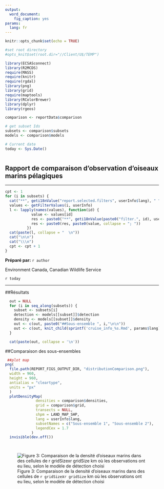 ```yaml
---
output: 
  word_document:
    fig_caption: yes
params:
  lang: fr
---
```


```r
knitr::opts_chunk$set(echo = TRUE)
```


```r
#set root directory
#opts_knit$set(root.dir="//Client/U$/TEMP")
```

```r
library(ECSASconnect)
library(R2MCDS)
require(MASS)
require(knitr)
require(rgdal)
library(png)
library(grid)
require(maptools)
library(RColorBrewer) 
library(dplyr)
library(rgeos)

comparison <- reportData$comparison

# get subset Ids
subsets <- comparison$subsets
models <- comparison$models

# Current date
today <- Sys.Date()



```

## Rapport de comparaison d'observation d'oiseaux marins pélagiques 

-------------------------

```r
cpt <- 1
for (i in subsets) {
  cat("**", geti18nValue("report.selected.filters", userInfo$lang), " ", cpt, " :**\n\n", sep = "")
  values <- getFilterValues(i, userInfo)
  l <- lapply(names(values), function(id) {
            value <- values[id]
            res <- paste0("**", geti18nValue(paste0("filter.", id), userInfo$lang), ":** ")
            res <- paste0(res, paste0(value, collapse = "; "))
          })
  cat(paste(l, collapse = "  \n"))
  cat("\n\n")
  cat("\\\n")
  cpt <- cpt + 1
}

```

**Préparé par:** `r author`

Environment Canada, Canadian Wildlife Service

`r today`

-------------------------


##Résultats


```r
  out = NULL
  for (i in seq_along(subsets)) {
    subset <- subsets[i]
    detection <- models[[subset]]$detection
    density <- models[[subset]]$density
    out <- c(out, paste0("##Sous-ensemble ", i,"\n\n"))
    out <- c(out, knit_child(sprintf('cruise_info_%s.Rmd', params$lang)))
  }
```

```r
  cat(paste(out, collapse = '\n'))
```


##Comparaison des sous-ensembles


```r

 ##plot map
png(
  file.path(REPORT_FIGS_OUTPUT_DIR, "distributionComparison.png"),
  width = 960,
  height = 960,
  antialias = "cleartype",
  units = "px"
  )
  plotDensityMap(
              densities = comparison$densities,
              grid = comparison$grid,
              transects = NULL,
              shpm = LAND_MAP_SHP,
              lang = userInfo$lang,
              subsetNames = c("Sous-ensemble 1", "Sous-ensemble 2"),
              legendCex = 1.7
            )
  invisible(dev.off())
  
  
```


 ![Figure 3: Comparaison de la densité d'oiseaux marins dans des cellules de `r gridSize`x`r gridSize` km où les observations ont eu lieu, selon le modèle de détection choisi](`r file.path(REPORT_FIGS_OUTPUT_DIR, "distributionComparison.png")` "Graphique de comparaison de distribution entre les deux sous-ensembles")
 

